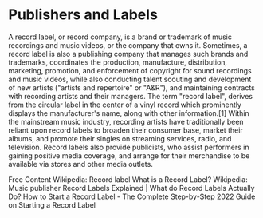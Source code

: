 # Publishers and Labels

A record label, or record company, is a brand or trademark of music recordings and music videos, or the company that owns it. Sometimes, a record label is also a publishing company that manages such brands and trademarks, coordinates the production, manufacture, distribution, marketing, promotion, and enforcement of copyright for sound recordings and music videos, while also conducting talent scouting and development of new artists ("artists and repertoire" or "A&R"), and maintaining contracts with recording artists and their managers. The term "record label", derives from the circular label in the center of a vinyl record which prominently displays the manufacturer's name, along with other information.[1] Within the mainstream music industry, recording artists have traditionally been reliant upon record labels to broaden their consumer base, market their albums, and promote their singles on streaming services, radio, and television. Record labels also provide publicists, who assist performers in gaining positive media coverage, and arrange for their merchandise to be available via stores and other media outlets.

<ResourceGroupTitle>Free Content</ResourceGroupTitle>
<BadgeLink colorScheme='yellow' badgeText='Read' href='https://en.wikipedia.org/wiki/Record_label'>Wikipedia: Record label</BadgeLink>
<BadgeLink colorScheme='yellow' badgeText='Read' href='https://exploration.io/what-is-a-record-label/'>What is a Record Label?</BadgeLink>
<BadgeLink colorScheme='yellow' badgeText='Read' href='https://en.wikipedia.org/wiki/Music_publisher'>Wikipedia: Music publisher</BadgeLink>
<BadgeLink badgeText='Watch' href='https://www.youtube.com/watch?v=U7b85_3Uqlc'>Record Labels Explained | What do Record Labels Actually Do?</BadgeLink>
<BadgeLink badgeText='Watch' href='https://www.youtube.com/watch?v=zecP36WNNhM'>How to Start a Record Label - The Complete Step-by-Step 2022 Guide on Starting a Record Label</BadgeLink>
